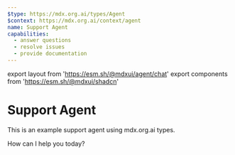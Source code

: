 ```yaml
---
$type: https://mdx.org.ai/types/Agent
$context: https://mdx.org.ai/context/agent
name: Support Agent
capabilities:
  - answer questions
  - resolve issues
  - provide documentation
---
```


export layout from 'https://esm.sh/@mdxui/agent/chat'
export components from 'https://esm.sh/@mdxui/shadcn'

# Support Agent

This is an example support agent using mdx.org.ai types.

<Chat>
  <Message>How can I help you today?</Message>
</Chat>
